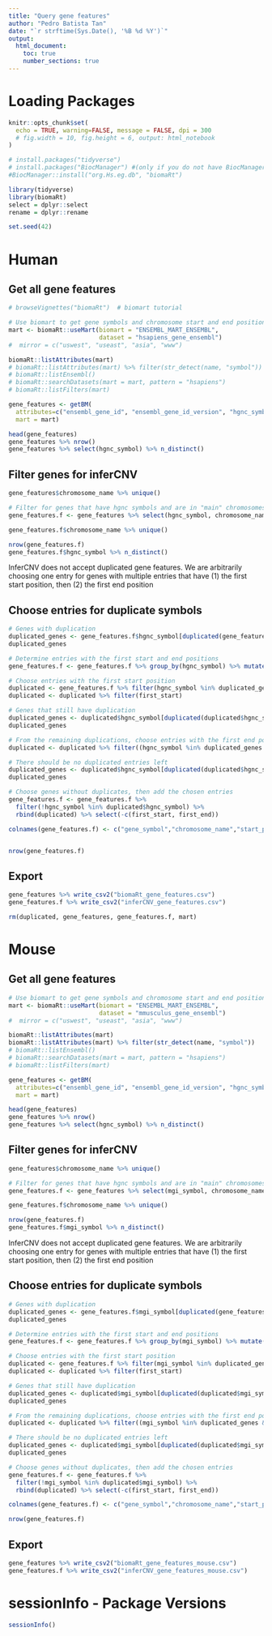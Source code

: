 ```yaml
---
title: "Query gene features"
author: "Pedro Batista Tan"
date: "`r strftime(Sys.Date(), '%B %d %Y')`"
output: 
  html_document:
    toc: true
    number_sections: true
---
```

# Loading Packages
```r
knitr::opts_chunk$set(
  echo = TRUE, warning=FALSE, message = FALSE, dpi = 300
  # fig.width = 10, fig.height = 6, output: html_notebook
)

# install.packages("tidyverse")
# install.packages("BiocManager") #(only if you do not have BiocManager)
#BiocManager::install("org.Hs.eg.db", "biomaRt")

library(tidyverse)
library(biomaRt)
select = dplyr::select
rename = dplyr::rename

set.seed(42)
```

# Human
## Get all gene features
```r
# browseVignettes("biomaRt")  # biomart tutorial

# Use biomart to get gene symbols and chromosome start and end positions
mart <- biomaRt::useMart(biomart = "ENSEMBL_MART_ENSEMBL",
                         dataset = "hsapiens_gene_ensembl")
#  mirror = c("uswest", "useast", "asia", "www")

biomaRt::listAttributes(mart)
# biomaRt::listAttributes(mart) %>% filter(str_detect(name, "symbol"))
# biomaRt::listEnsembl()
# biomaRt::searchDatasets(mart = mart, pattern = "hsapiens")
# biomaRt::listFilters(mart)

gene_features <- getBM(
  attributes=c("ensembl_gene_id", "ensembl_gene_id_version", "hgnc_symbol","entrezgene_id","chromosome_name","start_position","end_position"),
  mart = mart)

head(gene_features)
gene_features %>% nrow()
gene_features %>% select(hgnc_symbol) %>% n_distinct()
```
## Filter genes for inferCNV
```r
gene_features$chromosome_name %>% unique()

# Filter for genes that have hgnc symbols and are in "main" chromosomes
gene_features.f <- gene_features %>% select(hgnc_symbol, chromosome_name, start_position, end_position) %>% filter(chromosome_name %in% c(1,2,3,4,5,6,7,8,9,10,11,12,13,14,15,16,17,18,19,20,21,22,"X", "Y", "MT")) %>% filter(hgnc_symbol != "") %>% unique()

gene_features.f$chromosome_name %>% unique()

nrow(gene_features.f)
gene_features.f$hgnc_symbol %>% n_distinct()
```
InferCNV does not accept duplicated gene features. We are arbitrarily choosing one entry for genes with multiple entries that have (1) the first start position, then (2) the first end position

## Choose entries for duplicate symbols
```r
# Genes with duplication
duplicated_genes <- gene_features.f$hgnc_symbol[duplicated(gene_features.f$hgnc_symbol)]
duplicated_genes

# Determine entries with the first start and end positions
gene_features.f <- gene_features.f %>% group_by(hgnc_symbol) %>% mutate(first_start = start_position == min(start_position), first_end = end_position == min(end_position))

# Choose entries with the first start position
duplicated <- gene_features.f %>% filter(hgnc_symbol %in% duplicated_genes)
duplicated <- duplicated %>% filter(first_start)

# Genes that still have duplication
duplicated_genes <- duplicated$hgnc_symbol[duplicated(duplicated$hgnc_symbol)]
duplicated_genes

# From the remaining duplications, choose entries with the first end position
duplicated <- duplicated %>% filter((hgnc_symbol %in% duplicated_genes & first_end) | !hgnc_symbol %in% duplicated_genes)

# There should be no duplicated entries left
duplicated_genes <- duplicated$hgnc_symbol[duplicated(duplicated$hgnc_symbol)]
duplicated_genes

# Choose genes without duplicates, then add the chosen entries
gene_features.f <- gene_features.f %>% 
  filter(!hgnc_symbol %in% duplicated$hgnc_symbol) %>% 
  rbind(duplicated) %>% select(-c(first_start, first_end))

colnames(gene_features.f) <- c("gene_symbol","chromosome_name","start_position","end_position")


nrow(gene_features.f)
```

## Export
```r
gene_features %>% write_csv2("biomaRt_gene_features.csv")
gene_features.f %>% write_csv2("inferCNV_gene_features.csv")

rm(duplicated, gene_features, gene_features.f, mart)
```

# Mouse
## Get all gene features
```r
# Use biomart to get gene symbols and chromosome start and end positions
mart <- biomaRt::useMart(biomart = "ENSEMBL_MART_ENSEMBL",
                         dataset = "mmusculus_gene_ensembl")
#  mirror = c("uswest", "useast", "asia", "www")

biomaRt::listAttributes(mart)
biomaRt::listAttributes(mart) %>% filter(str_detect(name, "symbol"))
# biomaRt::listEnsembl()
# biomaRt::searchDatasets(mart = mart, pattern = "hsapiens")
# biomaRt::listFilters(mart)

gene_features <- getBM(
  attributes=c("ensembl_gene_id", "ensembl_gene_id_version", "hgnc_symbol", "mgi_symbol", "entrezgene_id","chromosome_name","start_position","end_position"),
  mart = mart)

head(gene_features)
gene_features %>% nrow()
gene_features %>% select(hgnc_symbol) %>% n_distinct()
```
## Filter genes for inferCNV
```r
gene_features$chromosome_name %>% unique()

# Filter for genes that have hgnc symbols and are in "main" chromosomes
gene_features.f <- gene_features %>% select(mgi_symbol, chromosome_name, start_position, end_position) %>% filter(chromosome_name %in% c(1,2,3,4,5,6,7,8,9,10,11,12,13,14,15,16,17,18,19,"X", "Y", "MT")) %>% filter(mgi_symbol != "") %>% unique()

gene_features.f$chromosome_name %>% unique()

nrow(gene_features.f)
gene_features.f$mgi_symbol %>% n_distinct()
```
InferCNV does not accept duplicated gene features. We are arbitrarily choosing one entry for genes with multiple entries that have (1) the first start position, then (2) the first end position

## Choose entries for duplicate symbols
```r
# Genes with duplication
duplicated_genes <- gene_features.f$mgi_symbol[duplicated(gene_features.f$mgi_symbol)]
duplicated_genes

# Determine entries with the first start and end positions
gene_features.f <- gene_features.f %>% group_by(mgi_symbol) %>% mutate(first_start = start_position == min(start_position), first_end = end_position == min(end_position))

# Choose entries with the first start position
duplicated <- gene_features.f %>% filter(mgi_symbol %in% duplicated_genes)
duplicated <- duplicated %>% filter(first_start)

# Genes that still have duplication
duplicated_genes <- duplicated$mgi_symbol[duplicated(duplicated$mgi_symbol)]
duplicated_genes

# From the remaining duplications, choose entries with the first end position
duplicated <- duplicated %>% filter((mgi_symbol %in% duplicated_genes & first_end) | !mgi_symbol %in% duplicated_genes)

# There should be no duplicated entries left
duplicated_genes <- duplicated$mgi_symbol[duplicated(duplicated$mgi_symbol)]
duplicated_genes

# Choose genes without duplicates, then add the chosen entries
gene_features.f <- gene_features.f %>% 
  filter(!mgi_symbol %in% duplicated$mgi_symbol) %>% 
  rbind(duplicated) %>% select(-c(first_start, first_end))

colnames(gene_features.f) <- c("gene_symbol","chromosome_name","start_position","end_position")

nrow(gene_features.f)

```

## Export
```r
gene_features %>% write_csv2("biomaRt_gene_features_mouse.csv")
gene_features.f %>% write_csv2("inferCNV_gene_features_mouse.csv")

```

# sessionInfo - Package Versions
```r
sessionInfo()
```

